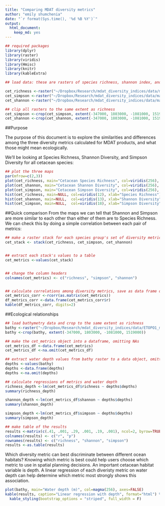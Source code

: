 ```yaml
---
title: "Comparing MDAT diversity metrics"
author: "emily shumchenia"
date: "`r format(Sys.time(), '%d %B %Y')`"
output: 
  html_document: 
    keep_md: yes
---
```


```r

## required packages
library(dplyr)
library(raster)
library(viridis)
library(Hmisc)
library(knitr)
library(kableExtra)

## load data: these are rasters of species richness, shannon index, and simpson index for mdat cetacean models.

cet_richness <-raster("~/Dropbox/Research/mdat_diversity_indices/data/mammal_richness_Cetaceans.tif")
cet_simpson <-raster("~/Dropbox/Research/mdat_diversity_indices/data/mammal_simpson_Cetaceans.tif")
cet_shannon <-raster("~/Dropbox/Research/mdat_diversity_indices/data/mammal_shannon_Cetaceans.tif")

## clip all rasters to the same extent as richness
cet_simpson <-crop(cet_simpson, extent(-347000, 1803000, -1081000, 1519000))
cet_shannon <-crop(cet_shannon, extent(-347000, 1803000, -1081000, 1519000))

```

##Purpose

The purpose of this document is to explore the similarities and differences 
among the three diversity metrics calculated for MDAT products, and what those 
might mean ecologically.  

We'll be looking at Species Richness, Shannon Diversity, and Simpson Diversity
for all cetacean species:  

```r

## plot the three maps
par(mfrow=c(2,3))
plot(cet_richness, main="Cetacean Species Richness", col=viridis(256), axes=FALSE)
plot(cet_shannon, main="Cetacean Shannon Diversity", col=viridis(256), axes=FALSE)
plot(cet_simpson, main="Cetacean Simpson Diversity", col=viridis(256), axes=FALSE)
hist(cet_richness, main=NULL, col=viridis(12), xlab="Species Richness")
hist(cet_shannon, main=NULL,  col=viridis(13), xlab="Shannon Diversity")
hist(cet_simpson, main=NULL,  col=viridis(18), xlab="Simpson Diversity")

```

##Quick comparison
From the maps we can tell that Shannon and Simpson are more similar to each other than either of them are to Species Richness. We can check this by doing a simple correlation between each pair of metrics:  

```r

## make a raster stack for each species group's set of diversity metrics
cet_stack <- stack(cet_richness, cet_simpson, cet_shannon)


## extract each stack's values to a table
cet_metrics <-values(cet_stack)


## change the column headers
colnames(cet_metrics) <- c("richness", "simpson", "shannon")


## calculate correlations among diversity metrics, save as data frame object, display the table
cet_metrics_corr <-rcorr(as.matrix(cet_metrics))
df_metrics_corr <-data.frame(cet_metrics_corr$r)
kable(df_metrics_corr, digits=2)

```

##Ecological relationships
```r

## load bathymetry data and crop to the same extent as richness
bathy <-raster("~/Dropbox/Research/mdat_diversity_indices/data/ETOPO1_mdat.tif")
bathy <-crop(bathy, extent(-347000, 1803000, -1081000, 1519000))

## make the cet_metrics object into a dataframe, omitting NAs
cet_metrics_df <-data.frame(cet_metrics)
cet_metrics_df <-na.omit(cet_metrics_df)

## extract water depth values from bathy raster to a data object, omitting NAs
depths <-values(bathy)
depths <-data.frame(depths)
depths <-na.omit(depths)

## calculate regressions of metrics and water depth
richness_depth <-lm(cet_metrics_df$richness ~ depths$depths)
summary(richness_depth)

shannon_depth <-lm(cet_metrics_df$shannon ~ depths$depths)
summary(shannon_depth)

simpson_depth <-lm(cet_metrics_df$simpson ~ depths$depths)
summary(simpson_depth)

## make table of the results
results <-matrix(c(.41, .001, .29, .001, .19, .001), ncol=2, byrow=TRUE)
colnames(results) <- c("r", "p")
rownames(results) <- c("richness", "shannon", "simpson")
results <-as.table(results)

```
Which diversity metric can best discriminate between different ocean habitats? Knowing which metric is best could help users choose which metric to use in spatial planning decisions. An important cetacean habitat variable is depth. A linear regression of each diveristy metric on water depth can help determine which metric most strongly shows this association.  

```r


plot(bathy, main="Water depth (m)", col=magma(256), axes=FALSE)
kable(results, caption="Linear regression with depth", format="html") %>%
  kable_styling(bootstrap_options = "striped", full_width = F)

```

